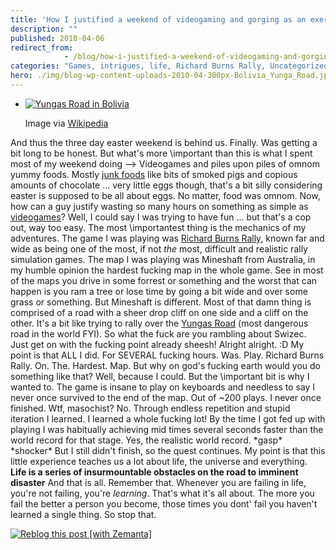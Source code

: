 ```yaml
---
title: 'How I justified a weekend of videogaming and gorging as an exercise in hardcore personal improvement'
description: ""
published: 2010-04-06
redirect_from: 
            - /blog/how-i-justified-a-weekend-of-videogaming-and-gorging-as-an-exercise-in-hardcore-personal-improvement/swizec/1282
categories: "Games, intrigues, life, Richard Burns Rally, Uncategorized, Yungas Road"
hero: ./img/blog-wp-content-uploads-2010-04-300px-Bolivia_Yunga_Road.jpg
---
```

- [![Yungas Road in Bolivia](./img/blog-wp-content-uploads-2010-04-300px-Bolivia_Yunga_Road.jpg "Yungas Road in Bolivia")](http://commons.wikipedia.org/wiki/Image:Bolivia_Yunga_Road.jpg)

  Image via [Wikipedia](http://commons.wikipedia.org/wiki/Image:Bolivia_Yunga_Road.jpg)

And thus the three day easter weekend is behind us. Finally. Was getting a bit long to be honest. But what&#x27;s more \\important than this is what I spent most of my weekend doing --&gt; Videogames and piles upon piles of omnom yummy foods. Mostly [junk foods](http://en.wikipedia.org/wiki/Junk_food "Junk food") like bits of smoked pigs and copious amounts of chocolate ... very little eggs though, that&#x27;s a bit silly considering easter is supposed to be all about eggs. No matter, food was omnom. Now, how can a guy justify wasting so many hours on something as simple as [videogames](http://en.wikipedia.org/wiki/Video_game "Video game")? Well, I could say I was trying to have fun ... but that&#x27;s a cop out, way too easy. The most \\importantest thing is the mechanics of my adventures. The game I was playing was [Richard Burns Rally](http://en.wikipedia.org/wiki/Richard_Burns_Rally "Richard Burns Rally"), known far and wide as being one of the most, if not _the_ most, difficult and realistic rally simulation games. The map I was playing was Mineshaft from Australia, in my humble opinion the hardest fucking map in the whole game. See in most of the maps you drive in some forrest or something and the worst that can happen is you ram a tree or lose time by going a bit wide and over some grass or something. But Mineshaft is different. Most of that damn thing is comprised of a road with a sheer drop cliff on one side and a cliff on the other. It&#x27;s a bit like trying to rally over the [Yungas Road](http://en.wikipedia.org/wiki/Yungas_Road "Yungas Road") (most dangerous road in the world FYI). So what the fuck are you rambling about Swizec. Just get on with the fucking point already sheesh! Alright alright. :D My point is that ALL I did. For SEVERAL fucking hours. Was. Play. Richard Burns Rally. On. The. Hardest. Map. But why on god&#x27;s fucking earth would you do something like that? Well, because I could. But the \\important bit is why I wanted to. The game is insane to play on keyboards and needless to say I never once survived to the end of the map. Out of ~200 plays. I never once finished. Wtf, masochist? No. Through endless repetition and stupid iteration I learned. I learned a whole fucking lot! By the time I got fed up with playing I was habitually achieving mid times several seconds faster than the world record for that stage. Yes, the realistic world record. \*gasp\* \*shocker\* But I still didn&#x27;t finish, so the quest continues. My point is that this little experience teaches us a lot about life, the universe and everything. **Life is a series of insurmountable obstacles on the road to imminent disaster** And that is all. Remember that. Whenever you are failing in life, you&#x27;re not failing, you&#x27;re _learning_. That&#x27;s what it&#x27;s all about. The more you fail the better a person you become, those times you dont&#x27; fail you haven&#x27;t learned a single thing. So stop that.

[![Reblog this post \[with Zemanta\]](http://img.zemanta.com/reblog_e.png?x-id=ef748e69-9a88-46da-a6e5-f4d35edc270b)](http://reblog.zemanta.com/zemified/ef748e69-9a88-46da-a6e5-f4d35edc270b/ "Reblog this post \[with Zemanta]")